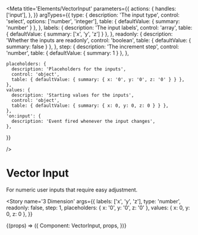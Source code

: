 
<Meta
  title='Elements/VectorInput'
  parameters={{
    actions: {
      handles: ['input'],
    },
  }}
  argTypes={{
    type: {
      description: 'The input type',
      control: 'select',
      options: ['number', 'integer'],
      table: { defaultValue: { summary: 'number' } },
    },
    labels: {
      description: 'The input labels',
      control: 'array',
      table: { defaultValue: { summary: ['x', 'y', 'z'] } },
    },
    readonly: {
      description: 'Whether the inputs are readonly',
      control: 'boolean',
      table: { defaultValue: { summary: false } },
    },
    step: {
      description: 'The increment step',
      control: 'number',
      table: { defaultValue: { summary: 1 } },
    },

    placeholders: {
      description: 'Placeholders for the inputs',
      control: 'object',
      table: { defaultValue: { summary: { x: '0', y: '0', z: '0' } } },
    },
    values: {
      description: 'Starting values for the inputs',
      control: 'object',
      table: { defaultValue: { summary: { x: 0, y: 0, z: 0 } } },
    },
    'on:input': {
      description: 'Event fired whenever the input changes',
    },

}}

/>

# Vector Input

For numeric user inputs that require easy adjustment.

<Story
  name='3 Dimension'
  args={{
    labels: ['x', 'y', 'z'],
    type: 'number',
    readonly: false,
    step: 1,
    placeholders: { x: '0', y: '0', z: '0' },
    values: { x: 0, y: 0, z: 0 },
  }}
>
  {(props) => ({
    Component: VectorInput,
    props,
  })}
</Story>
